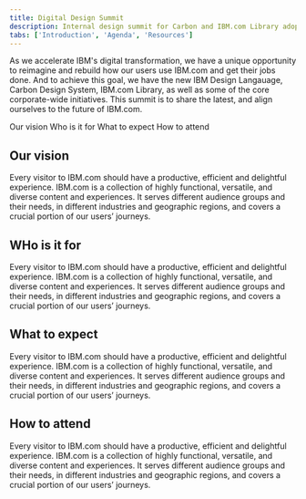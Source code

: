 ```yaml
---
title: Digital Design Summit
description: Internal design summit for Carbon and IBM.com Library adopters
tabs: ['Introduction', 'Agenda', 'Resources']
---
```


<PageDescription>

As we accelerate IBM's digital transformation, we have a unique opportunity to reimagine and rebuild how our users use IBM.com and get their jobs done. And to achieve this goal, we have the new IBM Design Langauage, Carbon Design System, IBM.com Library, as well as some of the core corporate-wide initiatives. This summit is to share the latest, and align ourselves to the future of IBM.com.

</PageDescription>

<AnchorLinks>

<AnchorLink>Our vision</AnchorLink>
<AnchorLink>Who is it for</AnchorLink>
<AnchorLink>What to expect</AnchorLink>
<AnchorLink>How to attend</AnchorLink>

</AnchorLinks>

## Our vision

Every visitor to IBM.com should have a productive, efficient and delightful experience. IBM.com is a collection of highly functional, versatile, and diverse content and experiences. It serves different audience groups and their needs, in different industries and geographic regions, and covers a crucial portion of our users&rsquo; journeys.

## WHo is it for

Every visitor to IBM.com should have a productive, efficient and delightful experience. IBM.com is a collection of highly functional, versatile, and diverse content and experiences. It serves different audience groups and their needs, in different industries and geographic regions, and covers a crucial portion of our users&rsquo; journeys.


## What to expect

Every visitor to IBM.com should have a productive, efficient and delightful experience. IBM.com is a collection of highly functional, versatile, and diverse content and experiences. It serves different audience groups and their needs, in different industries and geographic regions, and covers a crucial portion of our users&rsquo; journeys.


## How to attend

Every visitor to IBM.com should have a productive, efficient and delightful experience. IBM.com is a collection of highly functional, versatile, and diverse content and experiences. It serves different audience groups and their needs, in different industries and geographic regions, and covers a crucial portion of our users&rsquo; journeys.
